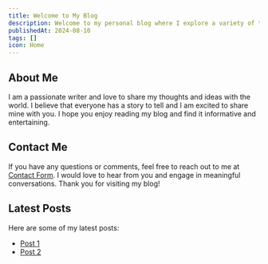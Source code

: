 ```yaml
---
title: Welcome to My Blog
description: Welcome to my personal blog where I explore a variety of topics and offer my unique perspective.
publishedAt: 2024-08-10
tags: []
icon: Home
---
```


## About Me

I am a passionate writer and love to share my thoughts and ideas with the world. I believe that everyone has a story to tell and I am excited to share mine with you. I hope you enjoy reading my blog and find it informative and entertaining.

## Contact Me

If you have any questions or comments, feel free to reach out to me at [Contact Form](/contact). I would love to hear from you and engage in meaningful conversations. Thank you for visiting my blog!

## Latest Posts

Here are some of my latest posts:

- [Post 1](/post-1)
- [Post 2](/post-2)
